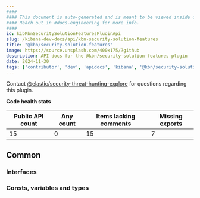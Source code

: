 ```yaml
---
####
#### This document is auto-generated and is meant to be viewed inside our experimental, new docs system.
#### Reach out in #docs-engineering for more info.
####
id: kibKbnSecuritySolutionFeaturesPluginApi
slug: /kibana-dev-docs/api/kbn-security-solution-features
title: "@kbn/security-solution-features"
image: https://source.unsplash.com/400x175/?github
description: API docs for the @kbn/security-solution-features plugin
date: 2024-11-30
tags: ['contributor', 'dev', 'apidocs', 'kibana', '@kbn/security-solution-features']
---
```




Contact [@elastic/security-threat-hunting-explore](https://github.com/orgs/elastic/teams/security-threat-hunting-explore) for questions regarding this plugin.

**Code health stats**

| Public API count  | Any count | Items lacking comments | Missing exports |
|-------------------|-----------|------------------------|-----------------|
| 15 | 0 | 15 | 7 |

## Common

### Interfaces
<DocDefinitionList data={kbnSecuritySolutionFeaturesObj.common.interfaces}/>

### Consts, variables and types
<DocDefinitionList data={kbnSecuritySolutionFeaturesObj.common.misc}/>

